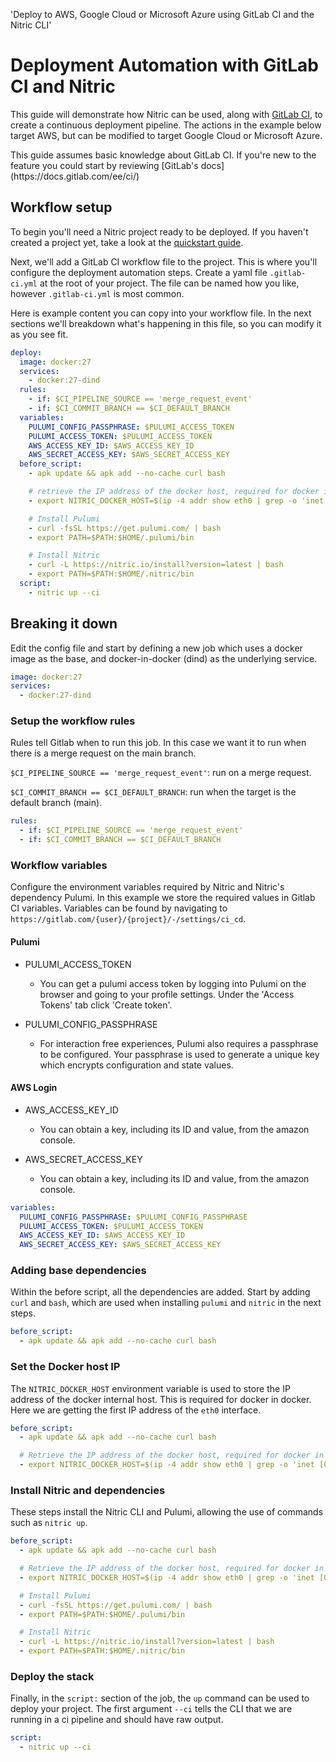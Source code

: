   'Deploy to AWS, Google Cloud or Microsoft Azure using GitLab CI and the Nitric CLI'

# Deployment Automation with GitLab CI and Nitric

This guide will demonstrate how Nitric can be used, along with [GitLab CI](https://docs.gitlab.com/ee/ci/), to create a continuous deployment pipeline. The actions in the example below target AWS, but can be modified to target Google Cloud or Microsoft Azure.

<Note>
  This guide assumes basic knowledge about GitLab CI. If you're new to the
  feature you could start by reviewing [GitLab's
  docs](https://docs.gitlab.com/ee/ci/)
</Note>

## Workflow setup

To begin you'll need a Nitric project ready to be deployed. If you haven't created a project yet, take a look at the [quickstart guide](/getting-started/quickstart).

Next, we'll add a GitLab CI workflow file to the project. This is where you'll configure the deployment automation steps. Create a yaml file `.gitlab-ci.yml` at the root of your project. The file can be named how you like, however `.gitlab-ci.yml` is most common.

Here is example content you can copy into your workflow file. In the next sections we'll breakdown what's happening in this file, so you can modify it as you see fit.

```yaml
deploy:
  image: docker:27
  services:
    - docker:27-dind
  rules:
    - if: $CI_PIPELINE_SOURCE == 'merge_request_event'
    - if: $CI_COMMIT_BRANCH == $CI_DEFAULT_BRANCH
  variables:
    PULUMI_CONFIG_PASSPHRASE: $PULUMI_ACCESS_TOKEN
    PULUMI_ACCESS_TOKEN: $PULUMI_ACCESS_TOKEN
    AWS_ACCESS_KEY_ID: $AWS_ACCESS_KEY_ID
    AWS_SECRET_ACCESS_KEY: $AWS_SECRET_ACCESS_KEY
  before_script:
    - apk update && apk add --no-cache curl bash

    # retrieve the IP address of the docker host, required for docker in docker
    - export NITRIC_DOCKER_HOST=$(ip -4 addr show eth0 | grep -o 'inet [0-9\.]*' | awk '{print $2}')

    # Install Pulumi
    - curl -fsSL https://get.pulumi.com/ | bash
    - export PATH=$PATH:$HOME/.pulumi/bin

    # Install Nitric
    - curl -L https://nitric.io/install?version=latest | bash
    - export PATH=$PATH:$HOME/.nitric/bin
  script:
    - nitric up --ci
```

## Breaking it down

Edit the config file and start by defining a new job which uses a docker image as the base, and docker-in-docker (dind) as the underlying service.

```yaml
image: docker:27
services:
  - docker:27-dind
```

### Setup the workflow rules

Rules tell Gitlab when to run this job. In this case we want it to run when there is a merge request on the main branch.

`$CI_PIPELINE_SOURCE == 'merge_request_event'`: run on a merge request.

`$CI_COMMIT_BRANCH == $CI_DEFAULT_BRANCH`: run when the target is the default branch (main).

```yaml
rules:
  - if: $CI_PIPELINE_SOURCE == 'merge_request_event'
  - if: $CI_COMMIT_BRANCH == $CI_DEFAULT_BRANCH
```

### Workflow variables

Configure the environment variables required by Nitric and Nitric's dependency Pulumi. In this example we store the required values in Gitlab CI variables. Variables can be found by navigating to `https://gitlab.com/{user}/{project}/-/settings/ci_cd`.

#### Pulumi

- PULUMI_ACCESS_TOKEN

  - You can get a pulumi access token by logging into Pulumi on the browser and going to your profile settings. Under the 'Access Tokens' tab click 'Create token'.

- PULUMI_CONFIG_PASSPHRASE
  - For interaction free experiences, Pulumi also requires a passphrase to be configured. Your passphrase is used to generate a unique key which encrypts configuration and state values.

#### AWS Login

- AWS_ACCESS_KEY_ID

  - You can obtain a key, including its ID and value, from the amazon console.

- AWS_SECRET_ACCESS_KEY
  - You can obtain a key, including its ID and value, from the amazon console.

```yaml
variables:
  PULUMI_CONFIG_PASSPHRASE: $PULUMI_CONFIG_PASSPHRASE
  PULUMI_ACCESS_TOKEN: $PULUMI_ACCESS_TOKEN
  AWS_ACCESS_KEY_ID: $AWS_ACCESS_KEY_ID
  AWS_SECRET_ACCESS_KEY: $AWS_SECRET_ACCESS_KEY
```

### Adding base dependencies

Within the before script, all the dependencies are added. Start by adding `curl` and `bash`, which are used when installing `pulumi` and `nitric` in the next steps.

```yaml
before_script:
  - apk update && apk add --no-cache curl bash
```

### Set the Docker host IP

The `NITRIC_DOCKER_HOST` environment variable is used to store the IP address of the docker internal host. This is required for docker in docker. Here we are getting the first IP address of the `eth0` interface.

```yaml
before_script:
  - apk update && apk add --no-cache curl bash

  # Retrieve the IP address of the docker host, required for docker in docker
  - export NITRIC_DOCKER_HOST=$(ip -4 addr show eth0 | grep -o 'inet [0-9\.]*' | awk '{print $2}')
```

### Install Nitric and dependencies

These steps install the Nitric CLI and Pulumi, allowing the use of commands such as `nitric up`.

```yaml
before_script:
  - apk update && apk add --no-cache curl bash

  # Retrieve the IP address of the docker host, required for docker in docker
  - export NITRIC_DOCKER_HOST=$(ip -4 addr show eth0 | grep -o 'inet [0-9\.]*' | awk '{print $2}')

  # Install Pulumi
  - curl -fsSL https://get.pulumi.com/ | bash
  - export PATH=$PATH:$HOME/.pulumi/bin

  # Install Nitric
  - curl -L https://nitric.io/install?version=latest | bash
  - export PATH=$PATH:$HOME/.nitric/bin
```

### Deploy the stack

Finally, in the `script:` section of the job, the `up` command can be used to deploy your project. The first argument `--ci` tells the CLI that we are running in a ci pipeline and should have raw output.

```yaml
script:
  - nitric up --ci
```
